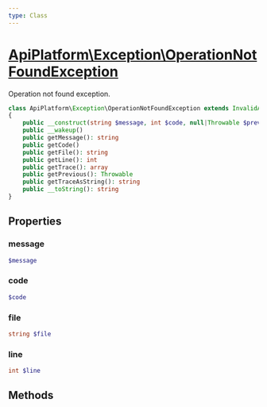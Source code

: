 ```yaml
---
type: Class
---
```


# [ApiPlatform\Exception\OperationNotFoundException](/docs/reference/Exception/OperationNotFoundException)

Operation not found exception.

```php
class ApiPlatform\Exception\OperationNotFoundException extends InvalidArgumentException implements Stringable, Throwable, `<a href="/docs/reference/Exception/ExceptionInterface">ApiPlatform\Exception\ExceptionInterface</a>`
{
    public __construct(string $message, int $code, null|Throwable $previous)
    public __wakeup()
    public getMessage(): string
    public getCode()
    public getFile(): string
    public getLine(): int
    public getTrace(): array
    public getPrevious(): Throwable
    public getTraceAsString(): string
    public __toString(): string
}
```
## Properties
### message

```php
$message
```



### code

```php
$code
```



### file

```php
string $file
```



### line

```php
int $line
```



## Methods
